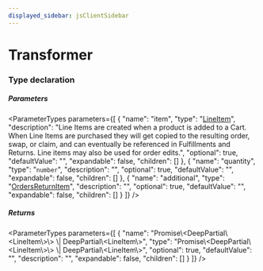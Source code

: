```yaml
---
displayed_sidebar: jsClientSidebar
---
```



# Transformer

### Type declaration

##### Parameters

<ParameterTypes parameters={[
  {
    "name": "item",
    "type": "[LineItem](../classes/internal.LineItem.mdx)",
    "description": "Line Items are created when a product is added to a Cart. When Line Items are purchased they will get copied to the resulting order, swap, or claim, and can eventually be referenced in Fulfillments and Returns. Line items may also be used for order edits.",
    "optional": true,
    "defaultValue": "",
    "expandable": false,
    "children": []
  },
  {
    "name": "quantity",
    "type": "`number`",
    "description": "",
    "optional": true,
    "defaultValue": "",
    "expandable": false,
    "children": []
  },
  {
    "name": "additional",
    "type": "[OrdersReturnItem](../classes/internal.OrdersReturnItem.mdx)",
    "description": "",
    "optional": true,
    "defaultValue": "",
    "expandable": false,
    "children": []
  }
]} />

##### Returns

<ParameterTypes parameters={[
  {
    "name": "Promise\\&#60;DeepPartial\\&#60;LineItem\\&#62;\\&#62; \\| DeepPartial\\&#60;LineItem\\&#62;",
    "type": "Promise\\&#60;DeepPartial\\&#60;LineItem\\&#62;\\&#62; \\| DeepPartial\\&#60;LineItem\\&#62;",
    "optional": true,
    "defaultValue": "",
    "description": "",
    "expandable": false,
    "children": []
  }
]} />
